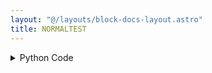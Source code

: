 ```yaml
---
layout: "@/layouts/block-docs-layout.astro"
title: NORMALTEST
---
```



<PythonDocsDisplay docstring={docstring} />
<AppDisplay app={app} />

<details>
<summary>Python Code</summary>
```python
from flojoy import OrderedPair, flojoy, Matrix, Scalar
import numpy as np
from collections import namedtuple
from typing import Literal

import scipy.stats


@flojoy
def NORMALTEST(
    default: OrderedPair | Matrix,
    axis: int = 0,
    nan_policy: str = "propagate",
    select_return: Literal["statistic", "pvalue"] = "statistic",
) -> OrderedPair | Matrix | Scalar:
    """The NORMALTEST node is based on a numpy or scipy function.

    The description of that function is as follows:

        Test whether a sample differs from a normal distribution.

        This function tests the null hypothesis that a sample comes from a normal distribution.
        It is based on D'Agostino and Pearson's [1]_, [2]_ test that combines skewness and kurtosis to produce an omnibus test of normality.

    Parameters
    ----------
    select_return : 'statistic', 'pvalue'
        Select the desired object to return.
        See the respective function docs for descriptors.
    a : array_like
        The array containing the sample to be tested.
    axis : int or None, optional
        Axis along which to compute test.
        Default is 0.
        If None, compute over the whole array 'a'.
    nan_policy : {'propagate', 'raise', 'omit'}, optional
        Defines how to handle when input contains nan.
        The following options are available (default is 'propagate'):
        'propagate' : returns nan
        'raise' : raises an error
        'omit' : performs the calculations ignoring nan values

    Returns
    -------
    DataContainer
        type 'ordered pair', 'scalar', or 'matrix'
    """

    result = scipy.stats.normaltest(
        a=default.y,
        axis=axis,
        nan_policy=nan_policy,
    )

    return_list = ["statistic", "pvalue"]
    if isinstance(result, tuple):
        res_dict = {}
        num = min(len(result), len(return_list))
        for i in range(num):
            res_dict[return_list[i]] = result[i]
        result = res_dict[select_return]
    else:
        result = result._asdict()
        result = result[select_return]

    if isinstance(result, np.ndarray):
        result = OrderedPair(x=default.x, y=result)
    else:
        assert isinstance(
            result, np.number | float | int
        ), f"Expected np.number, float or int for result, got {type(result)}"
        result = Scalar(c=float(result))

    return result

```
[Find this Flojoy Block on GitHub](https://github.com/flojoy-ai/blocks/blob/main/blocks/SCIPY/STATS/NORMALTEST/NORMALTEST.py)
</details>


## Example
